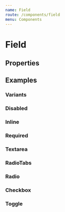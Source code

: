 ```yaml
---
name: Field
route: /components/field
menu: Components
---
```




# Field

## Properties

<PropsTable of={Field} />

## Examples

### Variants

<Playground>
  <Field name='random' placeholder='Placeholder' fieldType='text' label='Label' hint='A hint' />
  <Field name='random-one' placeholder='Placeholder' fieldType='text' label='Label' warning='A warning' />
  <Field name='random-two' placeholder='Placeholder' fieldType='text' label='Label' error='An error' />
</Playground>

### Disabled

<Playground>
  <Field name='random-three' placeholder='Placeholder' fieldType='text' label='Label' disabled />
</Playground>

### Inline

<Playground>
  <Field name='random-four' direction='row' placeholder='Placeholder' fieldType='text' label='Label' required />
</Playground>

### Required

<Playground>
  <Field name='random-five' placeholder='Placeholder' fieldType='text' label='Label' required />
</Playground>

### Textarea

<Playground>
  <Field name='random-zero' placeholder='Placeholder' fieldType='textarea' label='Label' />
</Playground>

### RadioTabs

<Playground>
  <RadioGroup
    label='Label for input radios'
    checkedName='choice_2'
    groupName='choices'
    direction='row'
    required
  >
    <Field
      fieldType='radioTab'
      name='choice_1'
      label='Choice 1'
    />
    <Field
      fieldType='radioTab'
      name='choice_2'
      label='Choice 2 very very very long incredible'
    />
    <Field
      fieldType='radioTab'
      name='choice_3'
      label='Choice 3'
    />
  </RadioGroup>
  <RadioGroup
    label='Label for input radios'
    checkedName='choice_4'
    groupName='choices'
    required
  >
    <Field
      fieldType='radioTab'
      name='choice_4'
      label='Choice 4'
    />
    <Field
      fieldType='radioTab'
      name='choice_5'
      label='Choice 5 very very very long incredible'
    />
    <Field
      fieldType='radioTab'
      name='choice_6'
      label='Choice 6'
    />
  </RadioGroup>
</Playground>

### Radio

<Playground>
  <RadioGroup label='Your favorite sauce' groupName='sauce' checkedName='random-seven'>
    <Field
      direction='row'
      name='random-seven'
      fieldType='radio'
      label='Mayonnaise'
    />
    <Field
      name='random-eight'
      fieldType='radio'
      label='Ketchup'
    />
    <Field
      name='random-nine'
      fieldType='radio'
      label='Barebecue'
    />
  </RadioGroup>
</Playground>

### Checkbox

<Playground>
  <FieldGroup label='Check the frameworks you already worked with'>
    <Field
      name='random-ten'
      fieldType='checkbox'
      fieldTypeProps={{ value: false }}
      label='React'
    />
    <Field
      name='random-eleven'
      fieldType='checkbox'
      fieldTypeProps={{ value: false }}
      label='Angular'
    />
    <Field
      name='random-twelve'
      fieldType='checkbox'
      fieldTypeProps={{ value: false }}
      label='Vue'
    />
  </FieldGroup>
</Playground>

### Toggle

<Playground>
  <Field
    name='random-thirteen'
    fieldType='toggle'
    fieldTypeProps={{ value: false }}
    label='Switch example'
  />
</Playground>

